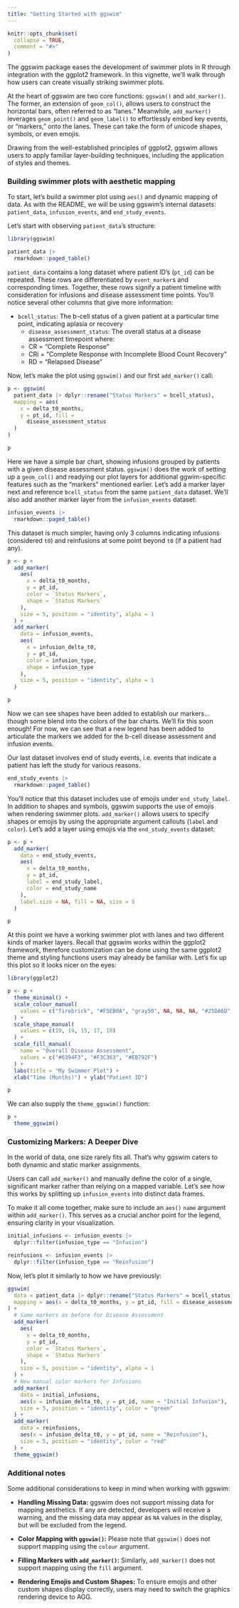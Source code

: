```yaml
---
title: "Getting Started with ggswim"
---
```


```r
knitr::opts_chunk$set(
  collapse = TRUE,
  comment = "#>"
)
```

The ggswim package eases the development of swimmer plots in R through integration with the ggplot2 framework. In this vignette, we'll walk through how users can create visually striking swimmer plots.

At the heart of ggswim are two core functions: `ggswim()` and `add_marker()`. The former, an extension of `geom_col()`, allows users to construct the horizontal bars, often referred to as "lanes." Meanwhile, `add_marker()` leverages `geom_point()` and `geom_label()` to effortlessly embed key events, or "markers," onto the lanes. These can take the form of unicode shapes, symbols, or even emojis.

Drawing from the well-established principles of ggplot2, ggswim allows users to apply familiar layer-building techniques, including the application of styles and themes.

### Building swimmer plots with aesthetic mapping

To start, let's build a swimmer plot using `aes()` and dynamic mapping of data. As with the README, we will be using ggswim's internal datasets: `patient_data`, `infusion_events`, and `end_study_events`. 

Let's start with observing `patient_data`'s structure:

```r
library(ggswim)

patient_data |>
  rmarkdown::paged_table()
```

`patient_data` contains a long dataset where patient ID's (`pt_id`) can be repeated. These rows are differentiated by `event_marker`s and corresponding times. Together, these rows signify a patient timeline with consideration for infusions and disease assessment time points. You'll notice several other columns that give more information:

- `bcell_status`: The b-cell status of a given patient at a particular time point, indicating aplasia or recovery
   - `disease_assessment_status`: The overall status at a disease assessment timepoint where:
   - CR = "Complete Response"
   - CRi = "Complete Response with Incomplete Blood Count Recovery"
   - RD = "Relapsed Disease"

Now, let's make the plot using `ggswim()` and our first `add_marker()` call:

```r
p <- ggswim(
  patient_data |> dplyr::rename("Status Markers" = bcell_status),
  mapping = aes(
    x = delta_t0_months,
    y = pt_id, fill =
      disease_assessment_status
  )
)

p
```

Here we have a simple bar chart, showing infusions grouped by patients with a given disease assessment status. `ggswim()` does the work of setting up a `geom_col()` and readying our plot layers for additional ggwim-specific features such as the "markers" mentioned earlier. Let's add a marker layer next and reference `bcell_status` from the same `patient_data` dataset. We'll also add another marker layer from the `infusion_events` dataset:

```r
infusion_events |>
  rmarkdown::paged_table()
```

This dataset is much simpler, having only 3 columns indicating infusions (considered `t0`) and reinfusions at some point beyond `t0` (if a patient had any).

```r
p <- p +
  add_marker(
    aes(
      x = delta_t0_months,
      y = pt_id,
      color = `Status Markers`,
      shape = `Status Markers`
    ),
    size = 5, position = "identity", alpha = 1
  ) +
  add_marker(
    data = infusion_events,
    aes(
      x = infusion_delta_t0,
      y = pt_id,
      color = infusion_type,
      shape = infusion_type
    ),
    size = 5, position = "identity", alpha = 1
  )

p
```

Now we can see shapes have been added to establish our markers... though some blend into the colors of the bar charts. We'll fix this soon enough! For now, we can see that a new legend has been added to articulate the markers we added for the b-cell disease assessment and infusion events.

Our last dataset involves end of study events, i.e. events that indicate a patient has left the study for various reasons.

```r
end_study_events |>
  rmarkdown::paged_table()
```

You'll notice that this dataset includes use of emojis under `end_study_label`. In addition to shapes and symbols, ggswim supports the use of emojis when rendering swimmer plots. `add_marker()` allows users to specify shapes or emojis by using the appropriate argument callouts (`label` and `color`). Let's add a layer using emojis via the `end_study_events` dataset:

```r
p <- p +
  add_marker(
    data = end_study_events,
    aes(
      x = delta_t0_months,
      y = pt_id,
      label = end_study_label,
      color = end_study_name
    ),
    label.size = NA, fill = NA, size = 5
  )

p
```

At this point we have a working swimmer plot with lanes and two different kinds of marker layers. Recall that ggswim works within the ggplot2 framework, therefore customization can be done using the same ggplot2 theme and styling functions users may already be familiar with. Let's fix up this plot so it looks nicer on the eyes:

```r
library(ggplot2)

p <- p +
  theme_minimal() +
  scale_colour_manual(
    values = c("firebrick", "#F5EB0A", "gray50", NA, NA, NA, "#25DA6D", "#25DA6D")
  ) +
  scale_shape_manual(
    values = c(19, 19, 15, 17, 18)
  ) +
  scale_fill_manual(
    name = "Overall Disease Assessment",
    values = c("#6394F3", "#F3C363", "#EB792F")
  ) +
  labs(title = "My Swimmer Plot") +
  xlab("Time (Months)") + ylab("Patient ID")

p
```

We can also supply the `theme_ggswim()` function:

```r
p +
  theme_ggswim()
```

### Customizing Markers: A Deeper Dive

In the world of data, one size rarely fits all. That's why ggswim caters to both dynamic and static marker assignments.

Users can call `add_marker()` and manually define the color of a single, significant marker rather than relying on a mapped variable. Let's see how this works by splitting up `infusion_events` into distinct data frames.

To make it all come together, make sure to include an `aes()` `name` argument within `add_marker()`. This serves as a crucial anchor point for the legend, ensuring clarity in your visualization.

```r
initial_infusions <- infusion_events |>
  dplyr::filter(infusion_type == "Infusion")

reinfusions <- infusion_events |>
  dplyr::filter(infusion_type == "Reinfusion")
```

Now, let's plot it similarly to how we have previously:

```r
ggswim(
  data = patient_data |> dplyr::rename("Status Markers" = bcell_status),
  mapping = aes(x = delta_t0_months, y = pt_id, fill = disease_assessment_status)
) +
  # Same markers as before for Disease Assessment
  add_marker(
    aes(
      x = delta_t0_months,
      y = pt_id,
      color = `Status Markers`,
      shape = `Status Markers`
    ),
    size = 5, position = "identity", alpha = 1
  ) +
  # New manual color markers for Infusions
  add_marker(
    data = initial_infusions,
    aes(x = infusion_delta_t0, y = pt_id, name = "Initial Infusion"),
    size = 5, position = "identity", color = "green"
  ) +
  add_marker(
    data = reinfusions,
    aes(x = infusion_delta_t0, y = pt_id, name = "Reinfusion"),
    size = 5, position = "identity", color = "red"
  ) +
  theme_ggswim()
```

### Additional notes

Some additional considerations to keep in mind when working with ggswim:

- **Handling Missing Data:** ggswim does not support missing data for mapping aesthetics. If any are detected, developers will receive a warning, and the missing data may appear as `NA` values in the display, but will be excluded from the legend.

- **Color Mapping with `ggswim()`:** Please note that `ggswim()` does not support mapping using the `colour` argument.

- **Filling Markers with `add_marker()`:** Similarly, `add_marker()` does not support mapping using the `fill` argument.

- **Rendering Emojis and Custom Shapes:** To ensure emojis and other custom shapes display correctly, users may need to switch the graphics rendering device to AGG.
